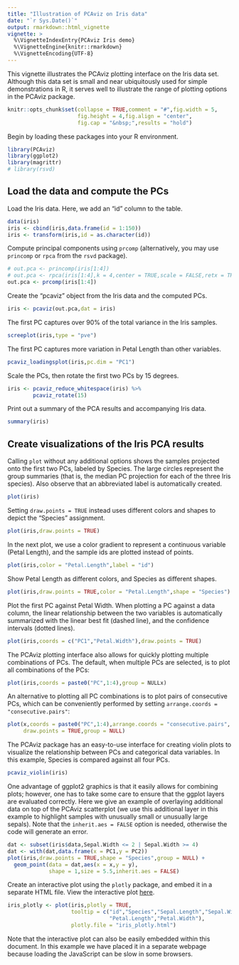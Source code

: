 ```yaml
---
title: "Illustration of PCAviz on Iris data"
date: "`r Sys.Date()`"
output: rmarkdown::html_vignette
vignette: >
  %\VignetteIndexEntry{PCAviz Iris demo}
  %\VignetteEngine{knitr::rmarkdown}
  %\VignetteEncoding{UTF-8}
---
```


This vignette illustrates the PCAviz plotting interface on the Iris
data set. Although this data set is small and near ubiquitously used
for simple demonstrations in R, it serves well to illustrate the range
of plotting options in the PCAviz package.

```r
knitr::opts_chunk$set(collapse = TRUE,comment = "#",fig.width = 5,
                      fig.height = 4,fig.align = "center",
                      fig.cap = "&nbsp;",results = "hold")
```

Begin by loading these packages into your R environment. 

```r
library(PCAviz)
library(ggplot2)
library(magrittr)
# library(rsvd)
```

## Load the data and compute the PCs

Load the Iris data. Here, we add an "id" column to the table.

```r
data(iris)
iris <- cbind(iris,data.frame(id = 1:150))
iris <- transform(iris,id = as.character(id))
```

Compute principal components using `prcomp` (alternatively,
you may use `princomp` or `rpca` from the `rsvd` package).

```r
# out.pca <- princomp(iris[1:4])
# out.pca <- rpca(iris[1:4],k = 4,center = TRUE,scale = FALSE,retx = TRUE)
out.pca <- prcomp(iris[1:4])
```

Create the "pcaviz" object from the Iris data and the computed PCs.

```r
iris <- pcaviz(out.pca,dat = iris)
```

The first PC captures over 90% of the total variance in the Iris
samples.

```r
screeplot(iris,type = "pve")
```

The first PC captures more variation in Petal Length than other variables.

```r
pcaviz_loadingsplot(iris,pc.dim = "PC1")
```

Scale the PCs, then rotate the first two PCs by 15 degrees.

```r
iris <- pcaviz_reduce_whitespace(iris) %>%
        pcaviz_rotate(15)
```
		
Print out a summary of the PCA results and accompanying Iris data.

```r
summary(iris)
```

## Create visualizations of the Iris PCA results

Calling `plot` without any additional options shows the samples projected 
onto the first two PCs, labeled by Species.  The large circles represent the 
group summaries  (that is, the median PC projection for each of the three Iris 
species). Also observe that an abbreviated label is automatically created.

```r
plot(iris)
```

Setting `draw.points = TRUE` instead uses different colors and shapes to
depict the "Species" assignment.

```r
plot(iris,draw.points = TRUE)
```

In the next plot, we use a color gradient to represent a continuous variable
(Petal Length), and the sample ids are plotted instead of points.

```r
plot(iris,color = "Petal.Length",label = "id")
```

Show Petal Length as different colors, and Species as different shapes.

```r
plot(iris,draw.points = TRUE,color = "Petal.Length",shape = "Species")
```

Plot the first PC against Petal Width. When plotting a PC against a data
column, the linear relationship between the two variables is automatically
summarized with the linear best fit (dashed line), and the confidence 
intervals (dotted lines).

```r
plot(iris,coords = c("PC1","Petal.Width"),draw.points = TRUE)
```

The PCAviz plotting interface also allows for quickly plotting
multiple combinations of PCs. The default, when multiple PCs are
selected, is to plot all combinations of the PCs:

```r
plot(iris,coords = paste0("PC",1:4),group = NULLx)
```

An alternative to plotting all PC combinations is to plot pairs of
consecutive PCs, which can be conveniently performed by setting
`arrange.coords = "consecutive.pairs"`:

```r
plot(x,coords = paste0("PC",1:4),arrange.coords = "consecutive.pairs",
     draw.points = TRUE,group = NULL)
```
	 
The PCAviz package has an easy-to-use interface for creating
violin plots to visualize the relationship between PCs and categorical
data variables. In this example, Species is compared against all four PCs.

```r
pcaviz_violin(iris)
```

One advantage of ggplot2 graphics is that it easily allows for combining 
plots; however, one has to take some care to ensure that the ggplot layers
are evaluated correctly. Here we give an example of overlaying additional 
data on top of the PCAviz scatterplot (we use this additional layer in this
example to highlight samples with unusually small or unusually large sepals). 
Note that the `inherit.aes = FALSE` option is needed, otherwise the code 
will generate an error.

```r
dat <- subset(iris$data,Sepal.Width <= 2 | Sepal.Width >= 4)
dat <- with(dat,data.frame(x = PC1,y = PC2))
plot(iris,draw.points = TRUE,shape = "Species",group = NULL) +
  geom_point(data = dat,aes(x = x,y = y),
             shape = 1,size = 5.5,inherit.aes = FALSE)
```

Create an interactive plot using the `plotly` package, and embed it in a 
separate HTML file. View the interactive plot [here](iris_plotly.html).

```r
iris_plotly <- plot(iris,plotly = TRUE,
                    tooltip = c("id","Species","Sepal.Length","Sepal.Width",
                                "Petal.Length","Petal.Width"),
                    plotly.file = "iris_plotly.html")
```

Note that the interactive plot can also be easily embedded within this 
document. In this example we have placed it in a separate webpage because
loading the JavaScript can be slow in some browsers.
